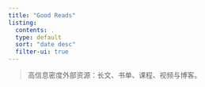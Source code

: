```yaml
---
title: "Good Reads"
listing:
  contents: .
  type: default
  sort: "date desc"
  filter-ui: true
---
```


> 高信息密度外部资源：长文、书单、课程、视频与博客。
